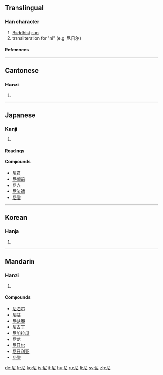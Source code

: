 ==Translingual==
===Han character===
{{Han char|rn=44|rad=尸|as=02|sn=5|four=7721<sub>1</sub>|canj=尸心 (SP)}}
# [[Buddhist]] [[nun]]
# transliteration for "ni" (e.g. 尼日尔)
====References====
{{Han ref|kx=0300.030|dkj=07635|dj=0596.010|hdz=20965.040|uh=5C3C|ud=23612|bh=A5A7|bd=42407}}
----
==Cantonese==
===Hanzi===
{{yue-hanzi|jyut=|y=nei4}}
# {{defn|Cantonese}}
----
==Japanese==
===Kanji===
{{ja-kanji|grade=c|rs=尸02}}
# {{defn|Japanese}} 
====Readings====
{{ja-readings|on=[[に]] (ni), [[じ]] (ji)|kun=[[あま]] (ama)}}

====Compounds====
*[[尼君]]
*[[尼御前]]
*[[尼寺]]
*[[尼法師]]
*[[尼僧]]
----
==Korean==
===Hanja===
{{ko-hanja|hangeul=[[니]], [[일]]|rv=ni, il|mr=ni, il}}
# {{defn|Korean}}
----
==Mandarin==
===Hanzi===
{{cmn-hanzi|pin=[[ní]] ([[ni2]])|wg=ni<sup>2</sup>}}
# {{defn|Mandarin}}

====Compounds====
*[[尼泊尔]]
*[[尼姑]]
*[[尼姑庵]]
*[[尼古丁]]
*[[尼加拉瓜]]
*[[尼龙]]
*[[尼日尔]]
*[[尼日利亚]]
*[[尼僧]]

[[de:尼]]
[[fr:尼]]
[[ko:尼]]
[[is:尼]]
[[it:尼]]
[[hu:尼]]
[[ru:尼]]
[[fi:尼]]
[[sv:尼]]
[[zh:尼]]